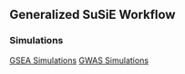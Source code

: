 ## Generalized SuSiE Workflow

### Simulations

[GSEA Simulations](gsea_simulation_report.html)
[GWAS Simulations](ukbb_simulation_report.html)